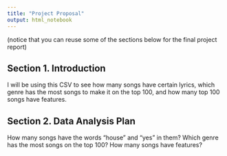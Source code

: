 ```yaml
---
title: "Project Proposal"
output: html_notebook
---
```


(notice that you can reuse some of the sections below for the final project report)

## Section 1. Introduction

I will be using this CSV to see how many songs have certain lyrics, which genre has the most songs to make it on the top 100, and how many top 100 songs have features.

## Section 2. Data Analysis Plan

How many songs have the words "house" and "yes" in them?
Which genre has the most songs on the top 100?
How many songs have features?


